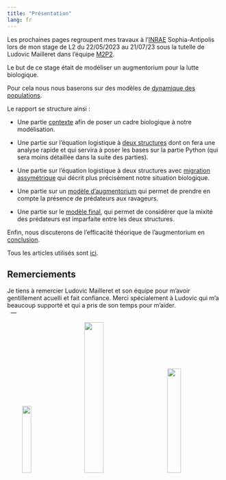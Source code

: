 ```yaml
---
title: "Présentation"
lang: fr
---
```


Les prochaines pages regroupent mes travaux à l'[INRAE](https://www6.paca.inrae.fr/institut-sophia-agrobiotech/) Sophia-Antipolis lors de mon stage de L2 du 22/05/2023 au 21/07/23 sous la tutelle de Ludovic Mailleret dans l'équipe [M2P2](https://www6.paca.inrae.fr/institut-sophia-agrobiotech_eng/Research-teams/M2P2).  

Le but de ce stage était de modéliser un augmentorium pour la lutte biologique.  

Pour cela nous nous baserons sur des modèles de [dynamique des populations](https://en.wikipedia.org/wiki/Population_dynamics).   

Le rapport se structure ainsi :

- Une partie [contexte](contexte.qmd) afin de poser un cadre biologique à notre modélisation.

- Une partie sur l'équation logistique  à [deux structures](modelesansmigrationass.qmd) dont on fera une analyse rapide et qui servira à poser les bases sur la partie Python (qui sera moins détaillée dans la suite des parties).

- Une partie sur l'équation logistique  à deux structures avec [migration assymétrique](modeleavecmigrationass.qmd) qui décrit plus précisément notre situation biologique.

- Une partie sur un [modèle d'augmentorium](modelaug.qmd) qui permet de prendre en compte la présence de prédateurs aux ravageurs.

- Une partie sur le [modèle final](modfinal.qmd), qui permet de considérer que la mixité des prédateurs est imparfaite entre les deux structures.


Enfin, nous discuterons de l'efficacité théorique de l'augmentorium en [conclusion](conclusion.qmd).


Tous les articles utilisés sont [ici](ref.qmd).

## Remerciements {.appendix}
Je tiens à remercier Ludovic Mailleret et son équipe pour m'avoir gentillement acuelli et fait confiance. Merci spécialement à Ludovic qui m'a beaucoup supporté et qui a pris de son temps pour m'aider.  
&nbsp;
---

&nbsp;&nbsp;&nbsp;&nbsp;&nbsp;&nbsp;&nbsp;&nbsp;&nbsp;![](https://upload.wikimedia.org/wikipedia/fr/archive/2/2a/20210420122444%21Logo-INRAE_Transparent.svg){ width=20% }&nbsp;&nbsp;&nbsp;&nbsp;&nbsp;&nbsp;&nbsp;&nbsp;&nbsp;&nbsp;&nbsp;![](https://upload.wikimedia.org/wikipedia/commons/4/4f/Logo_universit%C3%A9_c%C3%B4te_azur.png){ width=30% }&nbsp;&nbsp;&nbsp;&nbsp;&nbsp;&nbsp;&nbsp;&nbsp;&nbsp;&nbsp;&nbsp;![](https://www.cnrs.fr/themes/custom/cnrs/logo-footer.svg){ width=25% } 